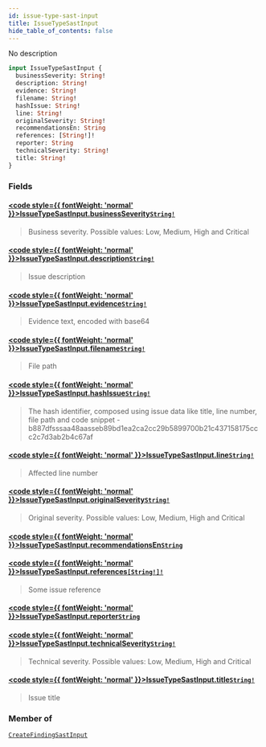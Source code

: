 ```yaml
---
id: issue-type-sast-input
title: IssueTypeSastInput
hide_table_of_contents: false
---
```








No description

```graphql
input IssueTypeSastInput {
  businessSeverity: String!
  description: String!
  evidence: String!
  filename: String!
  hashIssue: String!
  line: String!
  originalSeverity: String!
  recommendationsEn: String
  references: [String!]!
  reporter: String
  technicalSeverity: String!
  title: String!
}
```


### Fields

#### [<code style={{ fontWeight: 'normal' }}>IssueTypeSastInput.<b>businessSeverity</b></code>](#)<Bullet />[`String!`](/api/graphql/documentation/scalars/string) <Badge class="secondary" text="non-null"/> <Badge class="secondary" text="scalar"/>
> Business severity. Possible values: Low, Medium, High and Critical
> 

#### [<code style={{ fontWeight: 'normal' }}>IssueTypeSastInput.<b>description</b></code>](#)<Bullet />[`String!`](/api/graphql/documentation/scalars/string) <Badge class="secondary" text="non-null"/> <Badge class="secondary" text="scalar"/>
> Issue description
> 

#### [<code style={{ fontWeight: 'normal' }}>IssueTypeSastInput.<b>evidence</b></code>](#)<Bullet />[`String!`](/api/graphql/documentation/scalars/string) <Badge class="secondary" text="non-null"/> <Badge class="secondary" text="scalar"/>
> Evidence text, encoded with base64
> 

#### [<code style={{ fontWeight: 'normal' }}>IssueTypeSastInput.<b>filename</b></code>](#)<Bullet />[`String!`](/api/graphql/documentation/scalars/string) <Badge class="secondary" text="non-null"/> <Badge class="secondary" text="scalar"/>
> File path
> 

#### [<code style={{ fontWeight: 'normal' }}>IssueTypeSastInput.<b>hashIssue</b></code>](#)<Bullet />[`String!`](/api/graphql/documentation/scalars/string) <Badge class="secondary" text="non-null"/> <Badge class="secondary" text="scalar"/>
> The hash identifier, composed using issue data like title, line number, file
path and code snippet -
b887dfsssaa48aasseb89bd1ea2ca2cc29b5899700b21c437158175ccc2c7d3ab2b4c67af
> 

#### [<code style={{ fontWeight: 'normal' }}>IssueTypeSastInput.<b>line</b></code>](#)<Bullet />[`String!`](/api/graphql/documentation/scalars/string) <Badge class="secondary" text="non-null"/> <Badge class="secondary" text="scalar"/>
> Affected line number
> 

#### [<code style={{ fontWeight: 'normal' }}>IssueTypeSastInput.<b>originalSeverity</b></code>](#)<Bullet />[`String!`](/api/graphql/documentation/scalars/string) <Badge class="secondary" text="non-null"/> <Badge class="secondary" text="scalar"/>
> Original severity. Possible values: Low, Medium, High and Critical
> 

#### [<code style={{ fontWeight: 'normal' }}>IssueTypeSastInput.<b>recommendationsEn</b></code>](#)<Bullet />[`String`](/api/graphql/documentation/scalars/string) <Badge class="secondary" text="scalar"/>
> 
> 

#### [<code style={{ fontWeight: 'normal' }}>IssueTypeSastInput.<b>references</b></code>](#)<Bullet />[`[String!]!`](/api/graphql/documentation/scalars/string) <Badge class="secondary" text="non-null"/> <Badge class="secondary" text="scalar"/>
> Some issue reference
> 

#### [<code style={{ fontWeight: 'normal' }}>IssueTypeSastInput.<b>reporter</b></code>](#)<Bullet />[`String`](/api/graphql/documentation/scalars/string) <Badge class="secondary" text="scalar"/>
> 
> 

#### [<code style={{ fontWeight: 'normal' }}>IssueTypeSastInput.<b>technicalSeverity</b></code>](#)<Bullet />[`String!`](/api/graphql/documentation/scalars/string) <Badge class="secondary" text="non-null"/> <Badge class="secondary" text="scalar"/>
> Technical severity. Possible values: Low, Medium, High and Critical
> 

#### [<code style={{ fontWeight: 'normal' }}>IssueTypeSastInput.<b>title</b></code>](#)<Bullet />[`String!`](/api/graphql/documentation/scalars/string) <Badge class="secondary" text="non-null"/> <Badge class="secondary" text="scalar"/>
> Issue title
> 



### Member of

[`CreateFindingSastInput`](/api/graphql/documentation/inputs/create-finding-sast-input)  <Badge class="secondary" text="input"/>



